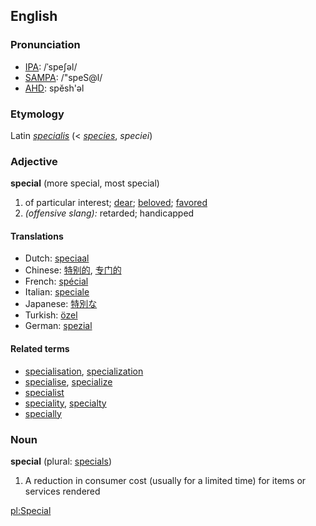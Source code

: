 ==English==
===Pronunciation===
*[[w:IPA|IPA]]: /ˈspeʃəl/
*[[w:SAMPA|SAMPA]]: /"speS@l/
*[[w:AHD|AHD]]: spĕsh'əl

===Etymology===
Latin ''[[specialis]]'' (< ''[[species]]'', ''speciei'')

===Adjective===
'''special''' (more special, most special)
#of particular interest; [[dear]]; [[beloved]]; [[favored]]
#''(offensive slang):'' retarded; handicapped

====Translations====
*Dutch: [[speciaal]]
*Chinese: [[特别的]], [[专门的]]
*French: [[spécial]]
*Italian: [[speciale]]
*Japanese: [[特別な]]
*Turkish: [[özel]]
*German: [[spezial]]

====Related terms====
*[[specialisation]], [[specialization]]
*[[specialise]], [[specialize]]
*[[specialist]]
*[[speciality]], [[specialty]]
*[[specially]]

===Noun===
'''special''' (plural: [[specials]])
# A reduction in consumer cost (usually for a limited time) for items or services rendered

[[pl:Special]]